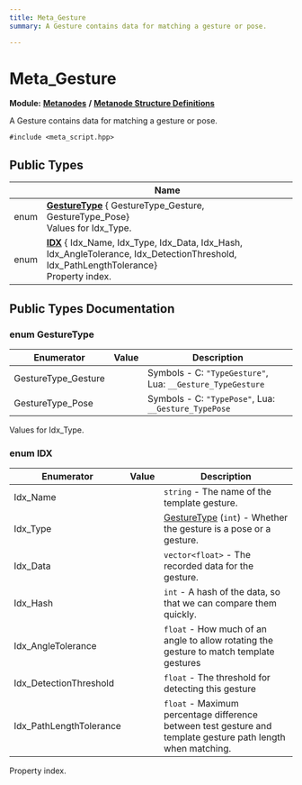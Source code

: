 ```yaml
---
title: Meta_Gesture
summary: A Gesture contains data for matching a gesture or pose. 

---
```


# Meta_Gesture

**Module:** **[Metanodes](../Modules/group__api__metanodes.mdx)** **/** **[Metanode Structure Definitions](../Modules/group__api__metadefs.mdx)**



A Gesture contains data for matching a gesture or pose. 


`#include <meta_script.hpp>`

## Public Types

|                | Name           |
| -------------- | -------------- |
| enum| **[GestureType](../Classes/struct_meta___gesture.mdx#enum-gesturetype)** { GestureType_Gesture, GestureType_Pose}<br />Values for Idx_Type.  |
| enum| **[IDX](../Classes/struct_meta___gesture.mdx#enum-idx)** { Idx_Name, Idx_Type, Idx_Data, Idx_Hash, Idx_AngleTolerance, Idx_DetectionThreshold, Idx_PathLengthTolerance}<br />Property index.  |

## Public Types Documentation

### enum GestureType

| Enumerator | Value | Description |
| ---------- | ----- | ----------- |
| GestureType_Gesture | | Symbols - C: `"TypeGesture"`, Lua: `__Gesture_TypeGesture`  |
| GestureType_Pose | | Symbols - C: `"TypePose"`, Lua: `__Gesture_TypePose`  |



Values for Idx_Type. 

### enum IDX

| Enumerator | Value | Description |
| ---------- | ----- | ----------- |
| Idx_Name | | `string` - The name of the template gesture.   |
| Idx_Type | | [GestureType](../Classes/struct_meta___gesture.mdx#enum-gesturetype) (`int`) - Whether the gesture is a pose or a gesture.   |
| Idx_Data | | `vector<float>` - The recorded data for the gesture.   |
| Idx_Hash | | `int` - A hash of the data, so that we can compare them quickly.   |
| Idx_AngleTolerance | | `float` - How much of an angle to allow rotating the gesture to match template gestures   |
| Idx_DetectionThreshold | | `float` - The threshold for detecting this gesture   |
| Idx_PathLengthTolerance | | `float` - Maximum percentage difference between test gesture and template gesture path length when matching.   |



Property index. 

